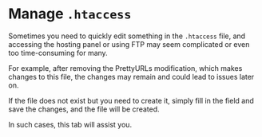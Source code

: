 # Manage `.htaccess`

Sometimes you need to quickly edit something in the `.htaccess` file, and accessing the hosting panel or using FTP may seem complicated or even too time-consuming for many.

For example, after removing the PrettyURLs modification, which makes changes to this file, the changes may remain and could lead to issues later on.

If the file does not exist but you need to create it, simply fill in the field and save the changes, and the file will be created.

In such cases, this tab will assist you.
